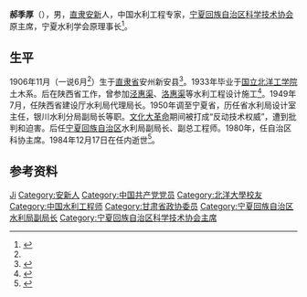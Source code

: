 '''郝季厚'''（{{bd|1906年|11月|1984年|12月17日|catIdx=Hao}}），男，[[直隶省|直隶]][[安新|安新]]人，中国水利工程专家，[[宁夏回族自治区科学技术协会|宁夏回族自治区科学技术协会]]原主席，宁夏水利学会原理事长<ref>{{cite book |editor=宁夏水利新志编纂委员会 |title=宁夏水利新志 |date=2004 |publisher=宁夏人民出版社 |isbn=7227028283}}</ref>。

== 生平 ==
1906年11月（一说6月<ref name=zs/>）生于[[直隶省|直隶省]]安州新安县<ref>{{cite book |editor=宁夏科技志编审委员会 |title=宁夏回族自治区科学技术志·人物录 |date=1991 |publisher=[[中国科学技术出版社|中国科学技术出版社]] |isbn=7504605654}}</ref>。1933年毕业于[[国立北洋工学院|国立北洋工学院]]土木系。后在陕西省工作，曾参加[[泾惠渠|泾惠渠]]、[[洛惠渠|洛惠渠]]等水利工程设计施工<ref name=zs>{{cite book |editor=中国水利百科全书编辑委员会 |title=中国现代水利人物志 |date=1994 |publisher=水利电力出版社 |isbn=7120019554}}</ref>。1949年7月，任陕西省建设厅水利局代理局长。1950年调至宁夏省，历任省水利局设计室主任，银川水利分局副局长等职。[[文化大革命|文化大革命]]期间被打成“反动技术权威”，遭到批判和迫害。后任[[宁夏回族自治区|宁夏回族自治区]]水利局副局长、副总工程师。1980年，任自治区科协主席。1984年12月17日在任内逝世<ref>{{cite book |editor=吴洪相 |title=宁夏水利五十年·第三卷·水利人文 |date=2008 |publisher=[[宁夏人民出版社|宁夏人民出版社]] |isbn=9787227039433 |page=23-24}}</ref>。
== 参考资料 ==
{{reflist}}
{{start box}}
{{s-npo}}
{{s-before|[[吴福祯|吴福祯]]}}
{{s-title|[[宁夏回族自治区科学技术协会|宁夏回族自治区科学技术协会]]主席|1980年11月－1984年12月}}
{{s-after|[[黄震华_(1923年)|黄震华]]}}
{{end box}}
{{Authority control}}
{{DEFAULTSORT:Hao}}
[[Category:郝姓|Ji]]
[[Category:安新人|Category:安新人]]
[[Category:中国共产党党员|Category:中国共产党党员]]
[[Category:北洋大學校友|Category:北洋大學校友]]
[[Category:中国水利工程师|Category:中国水利工程师]]
[[Category:甘肃省政协委员|Category:甘肃省政协委员]]
[[Category:宁夏回族自治区水利局副局长|Category:宁夏回族自治区水利局副局长]]
[[Category:宁夏回族自治区科学技术协会主席|Category:宁夏回族自治区科学技术协会主席]]
{{中国人物小作品}}